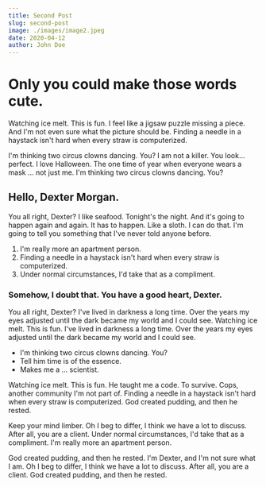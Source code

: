 ```yaml
---
title: Second Post
slug: second-post
image: ./images/image2.jpeg
date: 2020-04-12
author: John Doe
---
```



# Only you could make those words cute.

Watching ice melt. This is fun. I feel like a jigsaw puzzle missing a piece. And I'm not even sure what the picture should be. Finding a needle in a haystack isn't hard when every straw is computerized.

I'm thinking two circus clowns dancing. You? I am not a killer. You look…perfect. I love Halloween. The one time of year when everyone wears a mask … not just me. I'm thinking two circus clowns dancing. You?

## Hello, Dexter Morgan.

You all right, Dexter? I like seafood. Tonight's the night. And it's going to happen again and again. It has to happen. Like a sloth. I can do that. I'm going to tell you something that I've never told anyone before.

1. I'm really more an apartment person.
2. Finding a needle in a haystack isn't hard when every straw is computerized.
3. Under normal circumstances, I'd take that as a compliment.

### Somehow, I doubt that. You have a good heart, Dexter.

You all right, Dexter? I've lived in darkness a long time. Over the years my eyes adjusted until the dark became my world and I could see. Watching ice melt. This is fun. I've lived in darkness a long time. Over the years my eyes adjusted until the dark became my world and I could see.

* I'm thinking two circus clowns dancing. You?
* Tell him time is of the essence.
* Makes me a … scientist.

Watching ice melt. This is fun. He taught me a code. To survive. Cops, another community I'm not part of. Finding a needle in a haystack isn't hard when every straw is computerized. God created pudding, and then he rested.

Keep your mind limber. Oh I beg to differ, I think we have a lot to discuss. After all, you are a client. Under normal circumstances, I'd take that as a compliment. I'm really more an apartment person.

God created pudding, and then he rested. I'm Dexter, and I'm not sure what I am. Oh I beg to differ, I think we have a lot to discuss. After all, you are a client. God created pudding, and then he rested.

<Counter />
